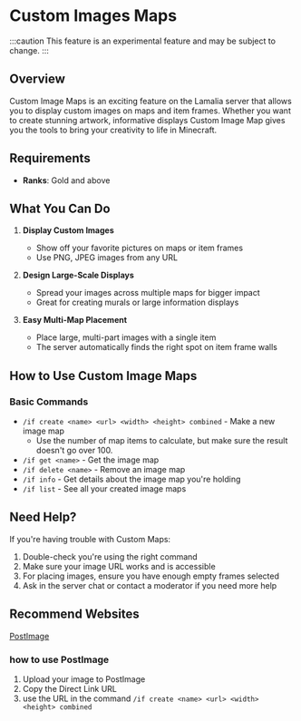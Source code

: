 ﻿---
sidebar_position: 1
---


# Custom Images Maps

:::caution
This feature is an experimental feature and may be subject to change.
:::

## Overview
Custom Image Maps is an exciting feature on the Lamalia server that allows you to display custom images on maps and item frames. Whether you want to create stunning artwork, informative displays Custom Image Map gives you the tools to bring your creativity to life in Minecraft.
## Requirements

- **Ranks**: Gold and above

## What You Can Do
1. **Display Custom Images**
   - Show off your favorite pictures on maps or item frames
   - Use PNG, JPEG images from any URL

2. **Design Large-Scale Displays**
   - Spread your images across multiple maps for bigger impact
   - Great for creating murals or large information displays

3. **Easy Multi-Map Placement**
   - Place large, multi-part images with a single item
   - The server automatically finds the right spot on item frame walls

## How to Use Custom Image Maps

### Basic Commands
- `/if create <name> <url> <width> <height> combined` - Make a new image map
   - Use the number of map items to calculate, but make sure the result doesn't go over 100.
- `/if get <name>` - Get the image map
- `/if delete <name>` - Remove an image map
- `/if info` - Get details about the image map you're holding
- `/if list` - See all your created image maps

## Need Help?
If you're having trouble with Custom Maps:
1. Double-check you're using the right command
2. Make sure your image URL works and is accessible
3. For placing images, ensure you have enough empty frames selected
4. Ask in the server chat or contact a moderator if you need more help

## Recommend Websites

[PostImage](https://postimages.org/)

### how to use PostImage
1. Upload your image to PostImage
2. Copy the Direct Link URL
3. use the URL in the command `/if create <name> <url> <width> <height> combined`
